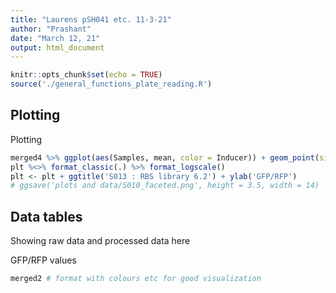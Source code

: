 ```yaml
---
title: "Laurens pSH041 etc. 11-3-21"
author: "Prashant"
date: "March 12, 21"
output: html_document
---
```


```r
knitr::opts_chunk$set(echo = TRUE)
source('./general_functions_plate_reading.R')
```


## Plotting

Plotting

```r
merged4 %>% ggplot(aes(Samples, mean, color = Inducer)) + geom_point(size = 3) + geom_errorbar(aes(ymin = mean - sd, ymax = mean + sd), width = 0.25) + scale_shape_manual(values = c(1,16)) -> plt
plt %<>% format_classic(.) %>% format_logscale()
plt <- plt + ggtitle('S013 : RBS library 6.2') + ylab('GFP/RFP')
# ggsave('plots and data/S010_faceted.png', height = 3.5, width = 14)
```

## Data tables

Showing raw data and processed data here 

GFP/RFP values
``` r
merged2 # format with colours etc for good visualization
```
